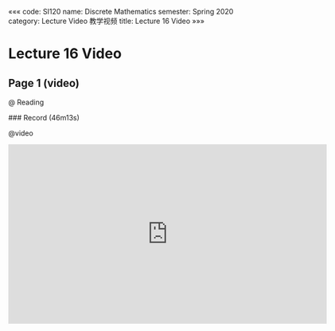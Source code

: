 «««
code: SI120
name: Discrete Mathematics
semester: Spring 2020
category: Lecture Video 教学视频
title: Lecture 16 Video
»»»

# Lecture 16 Video

## Page 1 (video)

@ Reading

<div class="markdown-body">
### Record (46m13s)
</div>

@video

<iframe src="https://watchsb.com/e/y5nq2blpzan7.html" frameborder=0 marginwidth=0 marginheight=0 scrolling=no width=640 height=360 allowfullscreen></iframe>


